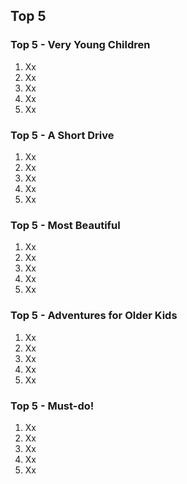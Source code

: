 ## Top 5


### Top 5 - Very Young Children

1.  Xx
2.  Xx
3.  Xx
4.  Xx
5.  Xx

### Top 5 - A Short Drive

1.  Xx
2.  Xx
3.  Xx
4.  Xx
5.  Xx

### Top 5 - Most Beautiful

1.  Xx
2.  Xx
3.  Xx
4.  Xx
5.  Xx

### Top 5 - Adventures for Older Kids

1.  Xx
2.  Xx
3.  Xx
4.  Xx
5.  Xx

### Top 5 - Must-do!

1.  Xx
2.  Xx
3.  Xx
4.  Xx
5.  Xx

